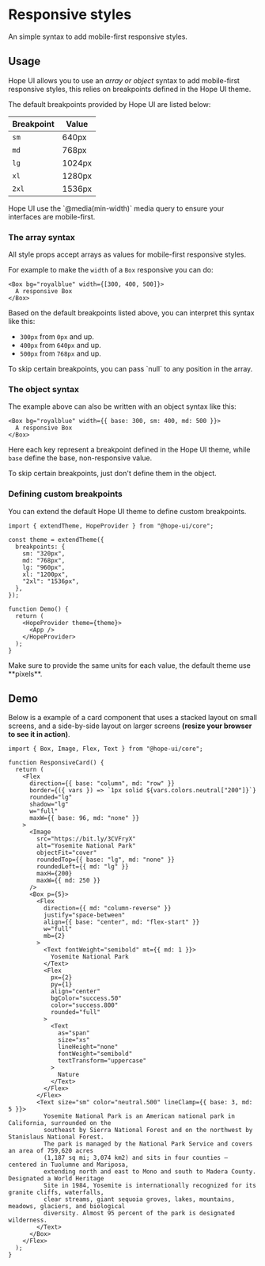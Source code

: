 
# Responsive styles

An simple syntax to add mobile-first responsive styles.

## Usage

Hope UI allows you to use an _array or object_ syntax to add mobile-first responsive styles, this relies on breakpoints defined in the Hope UI theme.

The default breakpoints provided by Hope UI are listed below:

| Breakpoint | Value  |
| ---------- | ------ |
| `sm`       | 640px  |
| `md`       | 768px  |
| `lg`       | 1024px |
| `xl`       | 1280px |
| `2xl`      | 1536px |

<Callout>
  Hope UI use the `@media(min-width)` media query to ensure your interfaces are mobile-first.
</Callout>

### The array syntax

All style props accept arrays as values for mobile-first responsive styles.

For example to make the `width` of a `Box` responsive you can do:

```tsx
<Box bg="royalblue" width={[300, 400, 500]}>
  A responsive Box
</Box>
```

Based on the default breakpoints listed above, you can interpret this syntax like this:

- `300px` from `0px` and up.
- `400px` from `640px` and up.
- `500px` from `768px` and up.

<Callout>
  To skip certain breakpoints, you can pass&nbsp;`null`&nbsp;to any position in the array.
</Callout>

### The object syntax

The example above can also be written with an object syntax like this:

```tsx
<Box bg="royalblue" width={{ base: 300, sm: 400, md: 500 }}>
  A responsive Box
</Box>
```

Here each key represent a breakpoint defined in the Hope UI theme, while `base` define the base, non-responsive value.

<Callout>To skip certain breakpoints, just don't define them in the object.</Callout>

### Defining custom breakpoints

You can extend the default Hope UI theme to define custom breakpoints.

```tsx
import { extendTheme, HopeProvider } from "@hope-ui/core";

const theme = extendTheme({
  breakpoints: {
    sm: "320px",
    md: "768px",
    lg: "960px",
    xl: "1200px",
    "2xl": "1536px",
  },
});

function Demo() {
  return (
    <HopeProvider theme={theme}>
      <App />
    </HopeProvider>
  );
}
```

<Callout type="warning">
  Make sure to provide the same units for each value, the default theme use **pixels**.
</Callout>

## Demo

Below is a example of a card component that uses a stacked layout on small screens, and a side-by-side layout on larger screens **(resize your browser to see it in action)**.

<Preview isCentered>
  <ResponsiveCardExample />
</Preview>

```tsx
import { Box, Image, Flex, Text } from "@hope-ui/core";

function ResponsiveCard() {
  return (
    <Flex
      direction={{ base: "column", md: "row" }}
      border={({ vars }) => `1px solid ${vars.colors.neutral["200"]}`}
      rounded="lg"
      shadow="lg"
      w="full"
      maxW={{ base: 96, md: "none" }}
    >
      <Image
        src="https://bit.ly/3CVFryX"
        alt="Yosemite National Park"
        objectFit="cover"
        roundedTop={{ base: "lg", md: "none" }}
        roundedLeft={{ md: "lg" }}
        maxH={200}
        maxW={{ md: 250 }}
      />
      <Box p={5}>
        <Flex
          direction={{ md: "column-reverse" }}
          justify="space-between"
          align={{ base: "center", md: "flex-start" }}
          w="full"
          mb={2}
        >
          <Text fontWeight="semibold" mt={{ md: 1 }}>
            Yosemite National Park
          </Text>
          <Flex
            px={2}
            py={1}
            align="center"
            bgColor="success.50"
            color="success.800"
            rounded="full"
          >
            <Text
              as="span"
              size="xs"
              lineHeight="none"
              fontWeight="semibold"
              textTransform="uppercase"
            >
              Nature
            </Text>
          </Flex>
        </Flex>
        <Text size="sm" color="neutral.500" lineClamp={{ base: 3, md: 5 }}>
          Yosemite National Park is an American national park in California, surrounded on the
          southeast by Sierra National Forest and on the northwest by Stanislaus National Forest.
          The park is managed by the National Park Service and covers an area of 759,620 acres
          (1,187 sq mi; 3,074 km2) and sits in four counties – centered in Tuolumne and Mariposa,
          extending north and east to Mono and south to Madera County. Designated a World Heritage
          Site in 1984, Yosemite is internationally recognized for its granite cliffs, waterfalls,
          clear streams, giant sequoia groves, lakes, mountains, meadows, glaciers, and biological
          diversity. Almost 95 percent of the park is designated wilderness.
        </Text>
      </Box>
    </Flex>
  );
}
```

